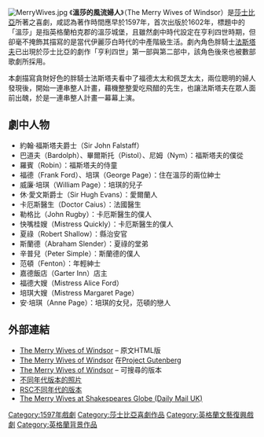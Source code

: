 [[File:MerryWives.jpg|thumb]]
《'''溫莎的風流婦人'''》（The Merry Wives of Windsor）是[[莎士比亞|莎士比亞]]所著之喜劇，咸認為著作時間應早於1597年，首次出版於1602年，標題中的「溫莎」是指英格蘭柏克郡的溫莎城堡，且雖然劇中時代設定在亨利四世時期，但卻毫不掩飾其描寫的是當代伊麗莎白時代的中產階級生活。劇內角色胖騎士[[法斯塔夫|法斯塔夫]]已出現於莎士比亞的劇作「亨利四世」第一部與第二部中，該角色後來也被數部歌劇所採用。

本劇描寫貪財好色的胖騎士法斯塔夫看中了福德太太和佩芝太太，兩位聰明的婦人發現後，開始一連串整人計畫，藉機整整愛吃飛醋的先生，也讓法斯塔夫在眾人面前出醜，於是一連串整人計畫一幕幕上演。

== 劇中人物 ==

* 約翰·福斯塔夫爵士（Sir John Falstaff）
* 巴道夫（Bardolph）、畢爾斯托（Pistol）、尼姆（Nym）：福斯塔夫的僕從
* 羅賓（Robin）：福斯塔夫的侍童
* 福德（Frank Ford）、培琪（George Page）：住在溫莎的兩位紳士
* 威廉·培琪（William Page）：培琪的兒子
* 休·愛文斯爵士（Sir Hugh Evans）：愛爾蘭人
* 卡厄斯醫生（Doctor Caius）：法國醫生
* 勒格比（John Rugby）：卡厄斯醫生的僕人
* 快嘴桂嫂（Mistress Quickly）：卡厄斯醫生的僕人
* 夏祿（Robert Shallow）：縣治安官
* 斯蘭德（Abraham Slender）：夏祿的堂弟
* 辛普兒（Peter Simple）：斯蘭德的僕人
* 范頓（Fenton）：年輕紳士
* 嘉德飯店（Garter Inn）店主
* 福德大嫂（Mistress Alice Ford）
* 培琪大嫂（Mistress Margaret Page）
* 安·培琪（Anne Page）：培琪的女兒，范頓的戀人

==外部連結==
{{wikisourcelang|en|The Merry Wives of Windsor|溫莎的風流婦人}}
*[http://william-shakespeare.classic-literature.co.uk/the-merry-wiues-of-windsor/ The Merry Wives of Windsor ] {{Wayback|url=http://william-shakespeare.classic-literature.co.uk/the-merry-wiues-of-windsor/ |date=20120511150342 }} – 原文HTML版
*[http://www.gutenberg.org/etext/2237 The Merry Wives of Windsor] {{Wayback|url=http://www.gutenberg.org/etext/2237 |date=20090924152241 }}在[[Project_Gutenberg|Project Gutenberg]]
*[http://www.maximumedge.com/shakespeare/merrywives.htm The Merry Wives of Windsor] {{Wayback|url=http://www.maximumedge.com/shakespeare/merrywives.htm |date=20120528172923 }} – 可搜尋的版本
*[https://web.archive.org/web/20050906224919/http://www.rsc.org.uk/picturesandexhibitions/action/viewExhibition?exhibitionid=4&sectionid=3 不同年代版本的照片]
*[http://www.rscshakespeare.co.uk/merryWives.html RSC不同年代的版本] {{Wayback|url=http://www.rscshakespeare.co.uk/merryWives.html |date=20081028121855 }}
*[http://www.dailymail.co.uk/tvshowbiz/reviews/article-1027854/Merry-Wives-Windsor-Wills-Wives-merry.html The Merry Wives at Shakespeares Globe (Daily Mail UK)] {{Wayback|url=http://www.dailymail.co.uk/tvshowbiz/reviews/article-1027854/Merry-Wives-Windsor-Wills-Wives-merry.html |date=20160909011148 }}

{{莎士比亚}}

{{Authority control}}
{{DEFAULTSORT:Merry Wives Of Windsor, The}}
[[Category:1597年戲劇|Category:1597年戲劇]]
[[Category:莎士比亞喜劇作品|Category:莎士比亞喜劇作品]]
[[Category:英格蘭文藝復興戲劇|Category:英格蘭文藝復興戲劇]]
[[Category:英格蘭背景作品|Category:英格蘭背景作品]]
